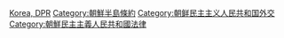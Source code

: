 [[Category:各國條約|Korea, DPR]]
[[Category:朝鮮半島條約|Category:朝鮮半島條約]]
[[Category:朝鲜民主主义人民共和国外交|Category:朝鲜民主主义人民共和国外交]]
[[Category:朝鮮民主主義人民共和國法律|Category:朝鮮民主主義人民共和國法律]]